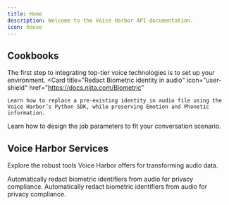```yaml
---
title: Home
description: Welcome to the Voice Harbor API documentation.
icon: house
---
```




## Cookbooks

The first step to integrating top-tier voice technologies is to set up your environment.
<CardGroup cols={1}>
  <Card
    title="Redact Biometric identity in audio"
    icon="user-shield"
    href="https://docs.nijta.com/Biometric"
  >
    Learn how to replace a pre-existing identity in audio file using the Voice Harbor’s Python SDK, while preserving Emotion and Phonetic information.
  </Card>
</CardGroup>

<CardGroup cols={1}>
  <Card
    title="Voice Harbor API"
    icon="newspaper"
    href="https://docs.nijta.com/BuildwithVoiceHarbor/VoiceHarborAPI"
  >
    Learn how to design the job parameters to fit your conversation scenario.
  </Card>
</CardGroup>

## Voice Harbor Services

Explore the robust tools Voice Harbor offers for transforming audio data.

<CardGroup cols={2}>
  <Card
    title="Biometric Redaction"
    icon="user-shield"
    href="https://docs.nijta.com/Biometric"
  >
    Automatically redact biometric identifiers from audio for privacy compliance.
  </Card>
  <Card
    title="Access Token"
    icon="key"
    href="https://voiceharbor.ai"
  >
    Automatically redact biometric identifiers from audio for privacy compliance.
  </Card>

</CardGroup>
